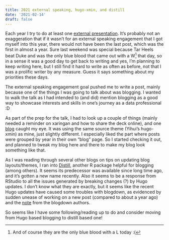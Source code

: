 ```yaml
---
title: 2021 external speaking, hugo-xmin, and distill
date: '2021-02-14'
draft: false
---
```


Each year I try to do at least one [external presentation](https://joongsup.rbind.io/post/2018/07/22/external-presentation-goal/). It's probably not an exaggeration that if it wasn't for an external speaking engagement that I got myself into this year, there would not have been the last post, which was the first in almost a year. Sure last weekend was special because Tar Heels beat Duke and was the only blue blood that came out with a W^[And of course they are the only blue blood with a L today :(] that day, so in a sense it was a good day to get back to writing and yes, I'm planning to keep writing here, but I still find it hard to write as often as before, not that I was a prolific writer by any measure. Guess it says something about my priorities these days. 

The external speaking engagement goal pushed me to write a post, mainly because one of the things I was going to talk about was blogging. I wanted to walk the talk as I had intended to (and did) mention blogging as a good way to showcase interests and skills in one's journey as a data professional :D 

As part of the prep for the talk, I had to look up a couple of things (mainly needed a reminder on xaringan and how to share the deck online), and one [blog](https://timmastny.rbind.io/blog/embed-slides-knitr-blogdown/) caught my eye. It was using the same source theme (Yihui's hugo-xmin) as mine, just slightly different. I especially liked the part where posts were grouped by year in their own "blog" page. So I started checking it out, and planned to tweak my blog here and there to make my blog look something like that.

As I was reading through several other blogs on tips on updating blog layouts/themes, I ran into [Distill](https://blog.rstudio.com/2020/12/07/distill/), another R package helpful for blogging (among others). It seems its predecessor was available since long time ago, and it's gotten a new name recently. Also it seems to be a response from RStudio to all the issues generated by breaking changes (?) by Hugo updates. I don't know what they are exactly, but it seems like the recent Hugo updates have caused some troubles with blogdown, as evidenced by sudden unease of working on a new post (compared to about a year ago) and the [note](https://bookdown.org/yihui/blogdown/) from the blogdown authors.

So seems like I have some following/reading up to do and consider moving from Hugo based blogging to distill based one!
